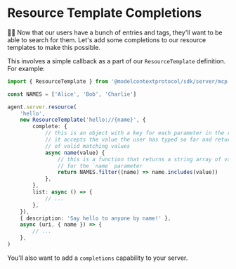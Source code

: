 # Resource Template Completions

👨‍💼 Now that our users have a bunch of entries and tags, they'll want to be able
to search for them. Let's add some completions to our resource templates to
make this possible.

This involves a simple callback as a part of our `ResourceTemplate` definition.
For example:

```ts lines=8-17
import { ResourceTemplate } from '@modelcontextprotocol/sdk/server/mcp.js'

const NAMES = ['Alice', 'Bob', 'Charlie']

agent.server.resource(
	'hello',
	new ResourceTemplate('hello://{name}', {
		complete: {
			// this is an object with a key for each parameter in the resource template
			// it accepts the value the user has typed so far and returns a string array
			// of valid matching values
			async name(value) {
				// this is a function that returns a string array of valid matching values
				// for the `name` parameter
				return NAMES.filter((name) => name.includes(value))
			},
		},
		list: async () => {
			// ...
		},
	}),
	{ description: 'Say hello to anyone by name!' },
	async (uri, { name }) => {
		// ...
	},
)
```

You'll also want to add a `completions` capability to your server.
